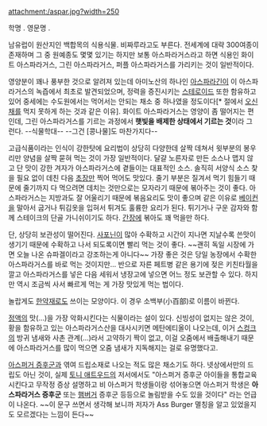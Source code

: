 attachment:/aspar.jpg?width=250

학명 {{{+1 ''Asparagus officinalis''}}}. 영문명 {{{+1 ''asparagus''}}}.

남유럽이 원산지인 백합목의 식용식물. 비짜루라고도 부른다. 전세계에 대략 300여종이 존재하며 그 중 원예종도 몇몇 있기는 하지만 보통 아스파라거스라고 하면 식용인 화이트 아스파라거스, 그린 아스파라거스, 퍼플 아스파라거스를 가리키는 것이 일반적이다.

영양분이 꽤나 풍부한 것으로 알려져 있는데 아미노산의 하나인 [[아스파라긴]]이 이 아스파라거스의 녹즙에서 최초로 발견되었으며, 정력을 증진시키는 [[스테로이드]] 또한 함유하고 있어 중세에는 수도원에서는 먹어서는 안되는 채소 중 하나였을 정도이다[* 절에서 [[오신채]]를 먹지 못하게 하는 것과 같은 이유]. 화이트 아스파라거스는 영양이 좀 떨어지는 편인데, 그린 아스파라거스를 기르는 과정에서 '''햇빛을 배제한 상태에서 기르는 것'''이라 그런다. --식물학대-- --그건 [콩나물]도 마찬가지다--

고급식품이라는 인식이 강한탓에 요리법이 상당히 다양한데 살짝 데쳐서 윗부분의 봉우리만 양념을 살짝 묻혀 먹는 것이 가장 일반적이다. 달걀 노른자로 만든 소스나 맵지 않고 단 맛이 강한 겨자가 아스파라거스에 곁들이는 대표적인 소스. 솔직히 서양식 소스 찾을 필요 없이 데친 다음 [[초장]]만 찍어 먹어도 맛있다. 줄기 부분은 질겨서 먹기 힘들기 때문에 줄기까지 다 먹으려면 데치는 것만으로는 모자라기 때문에 볶아주는 것이 좋다. 아스파라거스는 지방과도 잘 어울리기 때문에 볶음요리도 맛이 좋으며 같은 이유로 [[베이컨]]을 말아서 굽거나 튀김옷을 입혀서 튀겨도 훌륭한 요리가 된다. 튀기거나 구운 감자와 함께 스테이크의 단골 가니쉬이기도 하다. [[간장]]에 볶아도 꽤 먹을만 하다.

단, 상당히 보관성이 떨어진다. [[사포닌]]이 많아 수확하고 시간이 지나면 지날수록 쓴맛이 생기기 때문에 수확하고 나서 되도록이면 빨리 먹는 것이 좋다. ~~괜히 독일 시장에 가면 오늘 나온 슈파겔이라고 강조하는게 아니다~~ 가장 좋은 것은 당일 농장에서 수확한 아스파라거스를 바로 먹는 것이지만... 반으로 자른 페트병 같은 용기에 젖은 키친타월을 깔고 아스파라거스를 넣은 다음 세워서 냉장고에 넣으면 어느 정도 보관할 수 있다. 하지만 역시 조금씩 사서 빠르게 먹는 게 가장 맛있게 먹는 법이다.

놀랍게도 [[한약재]]로도 쓰이는 모양이다. 이 경우 소백부(小百部)로 이름이 바뀐다.

[[정액]]의 맛(...)을 가장 악화시킨다는 식물이라는 설이 있다. 신빙성이 없지는 않은 것이, 황을 함유하고 있는 아스파라거스산을 대사시키면 메탄에티올이 나오는데, 이거 [[스컹크]]의 방귀 냄새와 사촌 관계(...)라서 고약하기 짝이 없고, 이걸 오줌에서 배출해내기 때문에 아스파라거스를 많이 먹으면 오줌 냄새가 지독해지는 걸로 유명했다고.

[[아스퍼거 증후군]]과 엮여 드립소재로 나오는 적도 많은 채소기도 하다. 넷상에서만의 드립도 아닌 것이, 실제 [[토니 애트우드]]의 저서에서도 "아스퍼거 증후군 아이들을 통합교육 시킨다고 무작정 증상 설명하고 비 아스퍼거 학생들이랑 섞어놓으면 아스퍼거 학생은 '''아스파라거스 증후군''' 또는 [[햄버거]] 증후군 등등으로 놀림받을 수도 있을 것이다" 라는 언급이 나온다. ~~이 문구 쓰면서 생각해 보니까 저자가 Ass Burger 멸칭을 알고 있었을지도 모르겠다는 느낌이 든다~~
